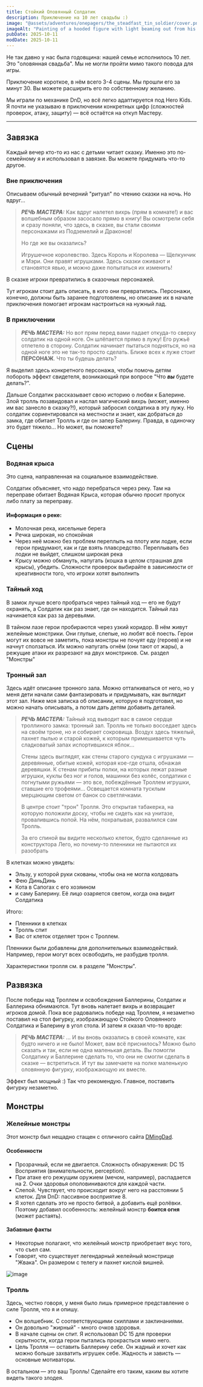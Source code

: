 ```yaml
---
title: Стойкий Оловянный Солдатик
description: Приключение на 10 лет свадьбы :)
image: "@assets/adventures/onepagers/the_steadfast_tin_soldier/cover.png"
imageAlt: "Painting of a hooded figure with light beaming out from his chest"
pubDate: 2025-10-11
modDate: 2025-10-11
---
```


Не так давно у нас была годовщина: нашей семье исполнилось 10 лет. Это "оловянная свадьба". Мы не могли пройти мимо такого повода для игры.

Приключение короткое, в нём всего 3-4 сцены. Мы прошли его за минут 30. Вы можете расширить его по собственному желанию.

Мы играли по механике DnD, но всё легко адаптируется под Hero Kids. Я почти не указываю в приключении конкретных цифр (сложностей проверок, атаку, защиту) — всё остаётся на откуп Мастеру.

---

## Завязка

Каждый вечер кто-то из нас с детьми читает сказку. Именно это по-семейному я и использовал в завязке. Вы можете придумать что-то другое.

### Вне приключения

Описываем обычный вечерний "ритуал" по чтению сказки на ночь. Но вдруг...

> **_РЕЧЬ МАСТЕРА:_** Как вдруг налетел вихрь (прям в комнате!) и вас волшебным образом засосало прямо в книгу! Вы осмотрели себя и сразу поняли, что здесь, в сказке, вы стали своими персонажами из Подземелий и Драконов!
>
> Но где же вы оказались?
>
> Игрушечное королевство. Здесь Король и Королева — Щелкунчик и Мэри. Они правят игрушками. Здесь сказки оживают и становятся явью, и можно даже попытаться их изменить!

В сказке игроки превратились в сказочных персонажей.

<Notice type="tip">Тут игрокам стоит дать описать, в кого они превратились. Персонажи, конечно, должны быть заранее подготовлены, но описание их в начале приключения помогает игрокам настроиться на нужный лад.</Notice>

### В приключении

> **_РЕЧЬ МАСТЕРА:_** Но вот прям перед вами падает откуда-то сверху солдатик на одной ноге. Он шлёпается прямо в лужу! Его ружьё отлетело в сторону. Солдатик начинает пытаться подняться, но на одной ноге это не так-то просто сделать. Ближе всех к луже стоит **ПЕРСОНАЖ**. Что ты будешь делать?

Я выделил здесь конкретного персонажа, чтобы помочь детям побороть эффект свидетеля, возникающий при вопросе "Что ***вы*** будете делать?".

Дальше Солдатик рассказывает свою историю о любви к Балерине. Злой тролль позавидовал и наслал магический вихрь (может, именно им вас занесло в сказку?!), который забросил солдатика в эту лужу. Но солдатик сориентировался на местности и знает, как добраться до замка, где обитает Тролль и где он запер Балерину. Правда, в одиночку это будет тяжело... Но может, вы поможете?

## Сцены
### Водяная крыса
Это сцена, направленная на социальное взаимодействие.

Солдатик объясняет, что надо перебраться через реку. Там на переправе обитает Водяная Крыса, которая обычно просит пропуск либо плату за переправу.

#### Информация о реке:
- Молочная река, кисельные берега
- Речка широкая, но спокойная
- Через неё можно без проблем переплыть на плоту или лодке, если герои придумают, как и где взять плавсредство. Переплывать без лодки не выйдет, слишком широкая река
- Крысу можно обмануть, напугать (кошка в целом страшная для крысы), убедить. Сложности проверок выбирайте в зависимости от креативности того, что игроки хотят выполнить

### Тайный ход
В замок лучше всего пробраться через тайный ход — его не будут охранять, а Солдатик как раз знает, где он находится. Тайный лаз начинается как раз за деревьями.

В тайном лазе герои пробираются через узкий коридор. В нём живут желейные монстрики. Они глупые, слепые, но любят всё поесть. Герои могут их вовсе не заметить, пока монстры не почуят еду (героев) и не начнут сползаться. Их можно напугать огнём (они тают от жары), а режущие атаки их разрезают на двух монстриков. См. раздел "Монстры"

### Тронный зал

Здесь идёт описание тронного зала. Можно отталкиваться от него, но у меня дети начали сами фантазировать и придумывать, как выглядит этот зал. Ниже моя записка об описании, которую я подготовил, но можно начать описывать, а потом дать детям добавить деталей.

> **_РЕЧЬ МАСТЕРА:_** Тайный ход выводит вас в самое сердце троллиного замка: тронный зал. Тролль не только восседает здесь на своём троне, но и собирает сокровища. Воздух здесь тяжелый, пахнет пылью и старой кожей, к которым примешивается чуть сладковатый запах испортившихся яблок...
>
> Стены здесь выглядят, как стены старого сундука с игрушками — деревянные, обитые кожей, которая кое-где отшла, обнажая деревяшки. К стенам прибиты полки, на которых лежат разные игрушки, куклы без ног и голов, машинки без колёс, солдатики с погнутыми ружьями — это все, побеждённые Троллем игрушки, ставшие его трофеями... Освещается комната тусклым мерцающим светом от банок со светлячками.
>
> В центре стоит "трон" Тролля. Это открытая табакерка, на которую положили доску, чтобы не сидеть как на унитазе, провалившись попой. На нём, похрапывая, развалился сам Тролль.
>
> За его спиной вы видите несколько клеток, будто сделанные из конструктора Лего, но почему-то пленники не пытаются их разобрать

В клетках можно увидеть:
- Эльзу, у которой руки скованы, чтобы она не могла колдовать
- Фею ДиньДинь
- Кота в Сапогах с его хозяином
- и саму Балерину. Её лицо озаряется светом, когда она видит Солдатика

Итого:
- Пленники в клетках
- Тролль спит
- Вас от клеток отделяет трон с Троллем.

Пленники были добавлены для дополнительных взаимодействий. Например, герои могут всех освободить, не разбудив тролля.

Характеристики тролля см. в разделе "Монстры".

## Развязка

После победы над Троллем и освобождения Баллерины, Солдатик и Баллерина обнимаются. Тут вновь налетает вихрь и возвращает игроков домой. Пока все радовались победе над Троллем, я незаметно поставил на стол фигурку, изображающую Стойкого Оловянного Солдатика и Балерину в угол стола. И затем я сказал что-то вроде:
> **_РЕЧЬ МАСТЕРА:_** ... И вы вновь оказались в своей комнате, как будто ничего и не было! Может, вам всё приснилось? Можно было сказать и так, если не одна маленькая деталь. Вы помогли Солдатику и Баллерине сделать то, что они не смогли сделать в сказке — встретиться. И тут вы замечаете на полке маленькую оловянную фигурку, изображающую их вместе.

Эффект был мощный :) Так что рекомендую. Главное, поставить фигурку незаметно.

## Монстры
### Желейные монстры
Этот монстр был нещадно стащен с отличного сайта [DMingDad](https://dmingdad.com/gummy-ooze/).

#### Особенности
- Прозрачный, если не двигается. Сложность обнаружения: DC 15 Восприятия (внимательности, perception).
- При атаке его режущим оружием (мечом, например), распадается на 2. Очки здоровья ополовиниваются для каждой части.
- Слепой. Чувствует, что происходит вокруг него на расстоянии 5 клеток. Для DnD: пассивное восприятие 8.
- Я хотел сделать это не просто битвой, а добавить ещё ролёвки. Поэтому добавил особенность: желейный монстр **боится огня** (может растаять).

#### Забавные факты
 - Некоторые полагают, что желейный монстр приобретает вкус того, что съел сам.
 - Говорят, что существует легендарный желейный монстрище "Жвака". Он размером с телегу и пахнет кислой вишней.

![image](@assets/adventures/onepagers/the_steadfast_tin_soldier/gummy-ooze.png "Желейный Монстр")

### Тролль
Здесь, честно говоря, у меня было лишь примерное представление о силе Тролля, что я и опишу.
- Он волшебник. С соответствующими скиллами и заклинаниями.
- Он довольно "жирный" - много очков здоровья.
- В начале сцены он спит. Я использовал DC 15 для проверки скрытности, когда герои пытались прокрасться мимо него.
- Цель Тролля — оставить Баллерину себе. Он жадный и хочет как можно больше захватить игрушек себе. Жадность и зависть — основные мотиваторы.

В остальном — это ваш Тролль! Сделайте его таким, каким вы хотите видеть такого злодея.
